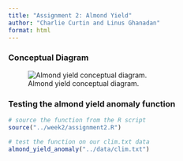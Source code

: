 ```yaml
---
title: "Assignment 2: Almond Yield"
author: "Charlie Curtin and Linus Ghanadan"
format: html
---
```


### Conceptual Diagram

![Almond yield conceptual diagram.](../week2/almond_yield.png)

### Testing the almond yield anomaly function

```r
# source the function from the R script
source("../week2/assignment2.R")

# test the function on our clim.txt data
almond_yield_anomaly("../data/clim.txt")
```

